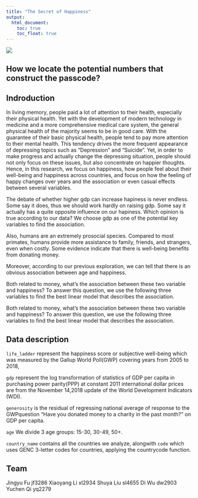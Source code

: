 ```yaml
---
title: "The Secret of Happiness"
output: 
  html_document:
    toc: true
    toc_float: true
---
```


![](image/pikachu.png)

## How we locate the potential numbers that construct the passcode? 

## Indroduction
In living memory, people paid a lot of attention to their health, especially their physical health. Yet with the development of modern technology in medicine and a more comprehensive medical care system, the general physical health of the majority seems to be in good care. With the guarantee of their basic physical health, people tend to pay more attention to their mental health. This tendency drives the more frequent appearance of depressing topics such as “Depression” and “Suicide”. Yet, in order to make progress and actually change the depressing situation, people should not only focus on these issues, but also concentrate on happier thoughts. Hence, in this research, we focus on happiness, how people feel about their well-being and happiness across countries, and focus on how the feeling of happy changes over years and the association or even casual effects between several variables.  

The debate of whether higher gdp can increase hapiness is never endless. Some say it does, thus we should work hardly on raising gdp. Some say it actually has a quite opposite influence on our hapiness. Which opinion is true according to our data? We choose gdp as one of the potential key variables to find the association. 

Also, humans are an extremely prosocial species. Compared to most primates, humans provide more assistance to family, friends, and strangers, even when costly. Some evidence indicate that there is well-being benefits from donating money.

Moreover, according to our previous exploration, we can tell that there is an obvious association between age and happiness. 



Both related to money, what's the association between these two variable and happiness? To answer this question, we use the following three variables to find the best linear model that describes the association. 

Both related to money, what's the association between these two variable and happiness? To answer this question, we use the following three variables to find the best linear model that describes the association. 

## Data description


`life_ladder` represent the happiness score or subjective well-being which was measured by the Gallup World Poll(GWP) covering years from 2005 to 2018,

`gdp` represent the log transformation of statistics of GDP per capita in purchasing power parity(PPP) at constant 2011 international dollar prices are from the November 14,2018 update of the World Development Indicators (WDI).

`generosity` is the residual of regressing national average of response to the GWPquestion “Have you donated money to a charity in the past month?” on GDP per capita.

`age` We divide 3 age groups: 15-30, 30-49, 50+.

`country_name` contains all the countries we analyze, alongwith `code` which uses GENC 3-letter codes for countries, applying the countrycode function.

## Team
Jingyu Fu jf3286
Xiaoyang Li xl2934
Shuya Liu sl4655
Di Wu dw2903
Yuchen Qi yq2279
